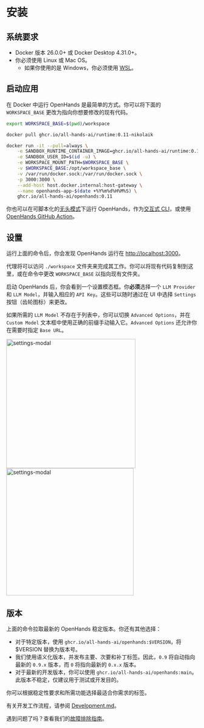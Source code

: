 # 安装

## 系统要求

* Docker 版本 26.0.0+ 或 Docker Desktop 4.31.0+。
* 你必须使用 Linux 或 Mac OS。
  * 如果你使用的是 Windows，你必须使用 [WSL](https://learn.microsoft.com/en-us/windows/wsl/install)。

## 启动应用

在 Docker 中运行 OpenHands 是最简单的方式。你可以将下面的 `WORKSPACE_BASE` 更改为指向你想要修改的现有代码。

```bash
export WORKSPACE_BASE=$(pwd)/workspace

docker pull ghcr.io/all-hands-ai/runtime:0.11-nikolaik

docker run -it --pull=always \
    -e SANDBOX_RUNTIME_CONTAINER_IMAGE=ghcr.io/all-hands-ai/runtime:0.11-nikolaik \
    -e SANDBOX_USER_ID=$(id -u) \
    -e WORKSPACE_MOUNT_PATH=$WORKSPACE_BASE \
    -v $WORKSPACE_BASE:/opt/workspace_base \
    -v /var/run/docker.sock:/var/run/docker.sock \
    -p 3000:3000 \
    --add-host host.docker.internal:host-gateway \
    --name openhands-app-$(date +%Y%m%d%H%M%S) \
    ghcr.io/all-hands-ai/openhands:0.11
```

你也可以在可脚本化的[无头模式](https://docs.all-hands.dev/modules/usage/how-to/headless-mode)下运行 OpenHands，作为[交互式 CLI](https://docs.all-hands.dev/modules/usage/how-to/cli-mode)，或使用 [OpenHands GitHub Action](https://docs.all-hands.dev/modules/usage/how-to/github-action)。

## 设置

运行上面的命令后，你会发现 OpenHands 运行在 [http://localhost:3000](http://localhost:3000)。

代理将可以访问 `./workspace` 文件夹来完成其工作。你可以将现有代码复制到这里，或在命令中更改 `WORKSPACE_BASE` 以指向现有文件夹。

启动 OpenHands 后，你会看到一个设置模态框。你**必须**选择一个 `LLM Provider` 和 `LLM Model`，并输入相应的 `API Key`。这些可以随时通过在 UI 中选择 `Settings` 按钮（齿轮图标）来更改。

如果所需的 `LLM Model` 不存在于列表中，你可以切换 `Advanced Options`，并在 `Custom Model` 文本框中使用正确的前缀手动输入它。`Advanced Options` 还允许你在需要时指定 `Base URL`。

<div style={{ display: 'flex', justifyContent: 'center', gap: '20px' }}>
  <img src="/img/settings-screenshot.png" alt="settings-modal" width="340" />
  <img src="/img/settings-advanced.png" alt="settings-modal" width="335" />
</div>

## 版本

上面的命令拉取最新的 OpenHands 稳定版本。你还有其他选择：
- 对于特定版本，使用 `ghcr.io/all-hands-ai/openhands:$VERSION`，将 $VERSION 替换为版本号。
- 我们使用语义化版本，并发布主要、次要和补丁标签。因此，`0.9` 将自动指向最新的 `0.9.x` 版本，而 `0` 将指向最新的 `0.x.x` 版本。
- 对于最新的开发版本，你可以使用 `ghcr.io/all-hands-ai/openhands:main`。此版本不稳定，仅建议用于测试或开发目的。

你可以根据稳定性要求和所需功能选择最适合你需求的标签。

有关开发工作流程，请参阅 [Development.md](https://github.com/All-Hands-AI/OpenHands/blob/main/Development.md)。

遇到问题了吗？查看我们的[故障排除指南](https://docs.all-hands.dev/modules/usage/troubleshooting)。
